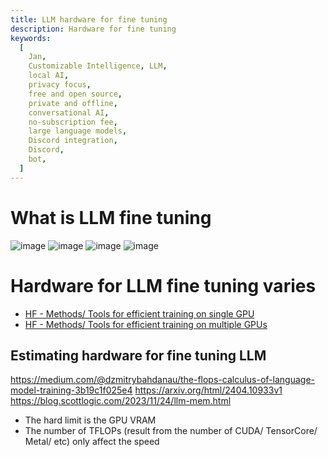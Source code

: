 ```yaml
---
title: LLM hardware for fine tuning
description: Hardware for fine tuning
keywords:
  [
    Jan,
    Customizable Intelligence, LLM,
    local AI,
    privacy focus,
    free and open source,
    private and offline,
    conversational AI,
    no-subscription fee,
    large language models,
    Discord integration,
    Discord,
    bot,
  ]
---
```


# What is LLM fine tuning
![image](../_assets/overview-fine_tuning_1.png)
![image](../_assets/overview-fine_tuning_2.png)
![image](../_assets/overview-fine_tuning_3.png)
![image](../_assets/overview-fine_tuning_4.png)


# Hardware for LLM fine tuning varies
- [HF - Methods/ Tools for efficient training on single GPU](https://huggingface.co/docs/transformers/perf_train_gpu_one)
- [HF - Methods/ Tools for efficient training on multiple GPUs](https://huggingface.co/docs/transformers/perf_train_gpu_many)

## Estimating hardware for fine tuning LLM
https://medium.com/@dzmitrybahdanau/the-flops-calculus-of-language-model-training-3b19c1f025e4
https://arxiv.org/html/2404.10933v1
https://blog.scottlogic.com/2023/11/24/llm-mem.html

- The hard limit is the GPU VRAM
- The number of TFLOPs (result from the number of CUDA/ TensorCore/ Metal/ etc) only affect the speed